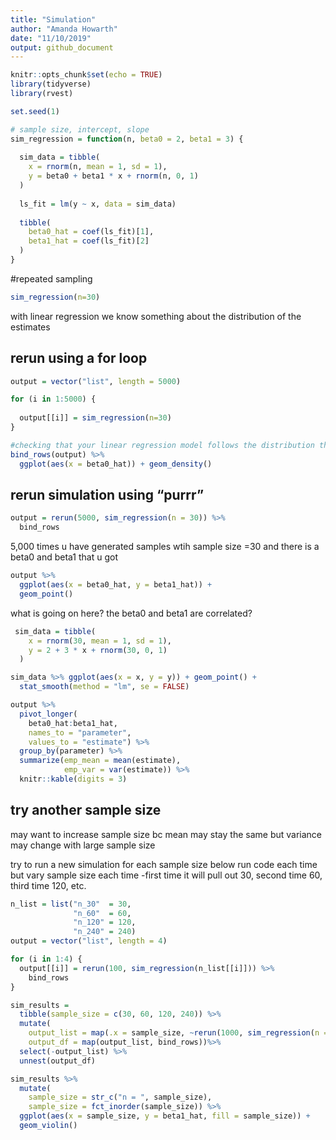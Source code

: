 ```yaml
---
title: "Simulation"
author: "Amanda Howarth"
date: "11/10/2019"
output: github_document
---
```


```r
knitr::opts_chunk$set(echo = TRUE)
library(tidyverse)
library(rvest)
```


```r
set.seed(1)

# sample size, intercept, slope 
sim_regression = function(n, beta0 = 2, beta1 = 3) {
  
  sim_data = tibble(
    x = rnorm(n, mean = 1, sd = 1),
    y = beta0 + beta1 * x + rnorm(n, 0, 1)
  )
  
  ls_fit = lm(y ~ x, data = sim_data)
  
  tibble(
    beta0_hat = coef(ls_fit)[1],
    beta1_hat = coef(ls_fit)[2]
  )
}
```

#repeated sampling 
```r
sim_regression(n=30)
```
with linear regression we know something about the distribution of the estimates 

## rerun using a  for loop 
```r
output = vector("list", length = 5000)

for (i in 1:5000) {
  
  output[[i]] = sim_regression(n=30)
}

#checking that your linear regression model follows the distribution that it should be following 
bind_rows(output) %>%
  ggplot(aes(x = beta0_hat)) + geom_density()
```

## rerun simulation using "purrr"
```r
output = rerun(5000, sim_regression(n = 30)) %>%
  bind_rows
```

5,000 times u have generated samples wtih sample size =30 and there is a beta0 and beta1 that u got 
```r
output %>% 
  ggplot(aes(x = beta0_hat, y = beta1_hat)) + 
  geom_point()

```
what is going on here? the beta0 and beta1 are correlated?
```r
 sim_data = tibble(
    x = rnorm(30, mean = 1, sd = 1),
    y = 2 + 3 * x + rnorm(30, 0, 1)
  )

sim_data %>% ggplot(aes(x = x, y = y)) + geom_point() +
  stat_smooth(method = "lm", se = FALSE)
```


```r
output %>% 
  pivot_longer(
    beta0_hat:beta1_hat,
    names_to = "parameter", 
    values_to = "estimate") %>% 
  group_by(parameter) %>% 
  summarize(emp_mean = mean(estimate),
            emp_var = var(estimate)) %>% 
  knitr::kable(digits = 3)
```

## try another sample size
may want to increase sample size bc mean may stay the same but variance may change with large sample size 

try to run a new simulation for each sample size below 
run code each time but vary sample size each time 
 -first time it will pull out 30, second time 60, third time 120, etc.
```r

n_list = list("n_30"  = 30, 
              "n_60"  = 60, 
              "n_120" = 120, 
              "n_240" = 240)
output = vector("list", length = 4)

for (i in 1:4) {
  output[[i]] = rerun(100, sim_regression(n_list[[i]])) %>% 
    bind_rows
}
```

```r
sim_results = 
  tibble(sample_size = c(30, 60, 120, 240)) %>% 
  mutate(
    output_list = map(.x = sample_size, ~rerun(1000, sim_regression(n = .x))),
    output_df = map(output_list, bind_rows))%>%
  select(-output_list) %>% 
  unnest(output_df)
```

```r
sim_results %>% 
  mutate(
    sample_size = str_c("n = ", sample_size),
    sample_size = fct_inorder(sample_size)) %>% 
  ggplot(aes(x = sample_size, y = beta1_hat, fill = sample_size)) + 
  geom_violin()
```




